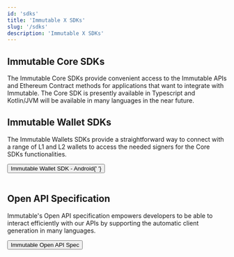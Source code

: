 ```yaml
---
id: 'sdks'
title: 'Immutable X SDKs'
slug: '/sdks'
description: 'Immutable X SDKs'
---
```


## Immutable Core SDKs

The Immutable Core SDKs provide convenient access to the Immutable APIs and Ethereum Contract methods for applications that want to integrate with Immutable. The Core SDK is presently available in Typescript and Kotlin/JVM will be available in many languages in the near future.

<SdkButtonList />

## Immutable Wallet SDKs

The Immutable Wallets SDKs provide a straightforward way to connect with a range of L1 and L2 wallets to access the needed signers for the Core SDKs functionalities.

<a href="/sdk-docs/wallet-sdk-android/overview">
  <Button>
    Immutable Wallet SDK - Android{' '}
    <RightArrowIcon className={styles.ctaIcon} />
  </Button>
</a>
<br/><br/>

## Open API Specification

Immutable's Open API specification empowers developers to be able to interact efficiently with our APIs by supporting the automatic client generation in many languages.

<a href="https://github.com/immutable/imx-core-sdk/blob/main/openapi.json">
  <Button>
    Immutable Open API Spec <RightArrowIcon className={articleStyles.ctaIcon} />
  </Button>
</a>
